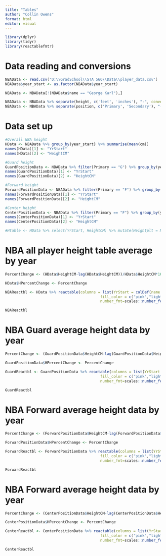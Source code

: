 ```yaml
---
title: "Tables"
author: "Collin Owens"
format: html
editor: visual
---
```


```r
library(dplyr)
library(tidyr)
library(reactablefmtr)
```

# Data reading and conversions
```r
NBAData <- read.csv("D:\\GradSchool\\STA 566\\Data\\player_data.csv")
NBAData$year_start <- as.factor(NBAData$year_start)

NBAData <- NBAData[!(NBAData$name == "George Karl"),]

NBAData <- NBAData %>% separate(height, c('feet', 'inches'), "-", convert = TRUE) %>% mutate(cm = (12*feet + inches)*2.54)
NBAData <- NBAData %>% separate(position, c('Primary', 'Secondary'), "-", convert = TRUE)


```
# Data set up
```r
#Overall NBA height
HData <- NBAData %>% group_by(year_start) %>% summarise(mean(cm))
names(HData)[1] <- "YrStart"
names(HData)[2] <- "HeightCM"

#Guard height
GuardPositionData <- NBAData %>% filter(Primary == "G") %>% group_by(year_start) %>% summarise(mean(cm))
names(GuardPositionData)[1] <- "YrStart"
names(GuardPositionData)[2] <- "HeightCM"

#Forward height
ForwardPositionData <- NBAData %>% filter(Primary == "F") %>% group_by(year_start) %>% summarise(mean(cm))
names(ForwardPositionData)[1] <- "YrStart"
names(ForwardPositionData)[2] <- "HeightCM"

#Center height
CenterPositionData <- NBAData %>% filter(Primary == "F") %>% group_by(year_start) %>% summarise(mean(cm))
names(CenterPositionData)[1] <- "YrStart"
names(CenterPositionData)[2] <- "HeightCM"

#Htable <- HData %>% select(YrStart, HeightCM) %>% mutate(Heightplt = NA) %>% as.data.frame()


```

# NBA all player height table average by year

```r
PercentChange <- (HData$HeightCM-lag(HData$HeightCM))/HData$HeightCM*100

HData$HPercentChange <- PercentChange

NBAReactbl <- HData %>% reactable(columns = list(YrStart = colDef(name = "Starting year"), HeightCM = colDef(name = "Average NBA height in CM", format = colFormat(digits = 1)), HPercentChange = colDef(name = "Height percent change", format = colFormat(digits = 1),cell = data_bars(., 
                                           fill_color = c("pink","lightgreen"),
                                           number_fmt=scales::number_format(accuracy=.1)))))

NBAReactbl
```

# NBA Guard average height data by year
```r
PercentChange <- (GuardPositionData$HeightCM-lag(GuardPositionData$HeightCM))/GuardPositionData$HeightCM*100

GuardPositionData$HPercentChange <- PercentChange

GuardReactbl <- GuardPositionData %>% reactable(columns = list(YrStart = colDef(name = "Starting year"), HeightCM = colDef(name = "Average Guard height in CM", format = colFormat(digits = 1)), HPercentChange = colDef(name = "Height percent change", format = colFormat(digits = 1),cell = data_bars(., 
                                           fill_color = c("pink","lightgreen"),
                                           number_fmt=scales::number_format(accuracy=.1)))))

GuardReactbl
```


# NBA Forward average height data by year
```r
PercentChange <- (ForwardPositionData$HeightCM-lag(ForwardPositionData$HeightCM))/ForwardPositionData$HeightCM*100

ForwardPositionData$HPercentChange <- PercentChange

ForwardReactbl <- ForwardPositionData %>% reactable(columns = list(YrStart = colDef(name = "Starting year"), HeightCM = colDef(name = "Average Forward height in CM", format = colFormat(digits = 1)), HPercentChange = colDef(name = "Height percent change", format = colFormat(digits = 1),cell = data_bars(., 
                                           fill_color = c("pink","lightgreen"),
                                           number_fmt=scales::number_format(accuracy=.1)))))

ForwardReactbl
```

# NBA Forward average height data by year
```r
PercentChange <- (CenterPositionData$HeightCM-lag(CenterPositionData$HeightCM))/CenterPositionData$HeightCM*100

CenterPositionData$HPercentChange <- PercentChange

CenterReactbl <- CenterPositionData %>% reactable(columns = list(YrStart = colDef(name = "Starting year"), HeightCM = colDef(name = "Average Center height in CM", format = colFormat(digits = 1)), HPercentChange = colDef(name = "Height percent change", format = colFormat(digits = 1),cell = data_bars(., 
                                           fill_color = c("pink","lightgreen"),
                                           number_fmt=scales::number_format(accuracy=.1)))))

CenterReactbl
```

